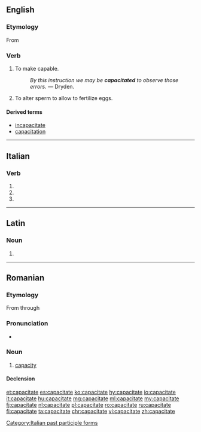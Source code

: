 ==English==

===Etymology===
From {{suffix|capacity|ate|lang=en}}

===Verb===
{{en-verb|capacitat}}

# {{context|transitive|lang=en}} To make capable.
#: ''By this instruction we may be '''capacitated''' to observe those errors.'' &mdash; Dryden.
# {{context|transitive|zoology|lang=en}} To alter sperm to allow to fertilize eggs.

====Derived terms====
* [[incapacitate]]
* [[capacitation]]

----

==Italian==

===Verb===
{{head|it|verb form}}

# {{inflection of|capacitare||2|p|pres|indc|lang=it}}
# {{inflection of|capacitare||2|p|impr|lang=it}}
# {{feminine plural of|capacitato|lang=it}}

[[Category:Italian past participle forms]]

----

==Latin==

===Noun===
{{la-noun-form|capāciāte}}

# {{inflection of|capacitas|capāciās|abl|s|lang=la}}

----

==Romanian==

===Etymology===
From {{etyl|la|ro}} {{term|capacitas|lang=la}} through {{etyl|fr|ro}} {{term|capacité|lang=fr}}

===Pronunciation===
* {{IPA|[kapatʃiˈtate]|lang=ro}}

===Noun===
{{ro-noun|f|capacități}}

# [[capacity]]

====Declension====
{{ro-noun-f-tate|capaci}}

[[et:capacitate]]
[[es:capacitate]]
[[ko:capacitate]]
[[hy:capacitate]]
[[io:capacitate]]
[[it:capacitate]]
[[hu:capacitate]]
[[mg:capacitate]]
[[ml:capacitate]]
[[my:capacitate]]
[[fj:capacitate]]
[[nl:capacitate]]
[[pl:capacitate]]
[[ro:capacitate]]
[[ru:capacitate]]
[[fi:capacitate]]
[[ta:capacitate]]
[[chr:capacitate]]
[[vi:capacitate]]
[[zh:capacitate]]